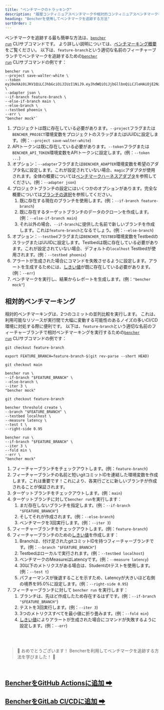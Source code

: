 ```yaml
---
title: "ベンチマークのトラッキング"
description: "履歴コンティニュアスベンチマークや相対的コンティニュアスベンチマークを利用して、コードベンチマーク性能の後退を把握しましょう"
heading: "Bencherを使用してベンチマークを追跡する方法"
sortOrder: 2
---
```


ベンチマークを追跡する最も簡単な方法は、<code><a href="/docs/ja/explanation/bencher-run">bencher run</a></code> CLIサブコマンドです。
より詳しい説明については、[ベンチマーキング概要](/docs/ja/explanation/benchmarking)をご覧ください。
以下は、`feature-branch`という適切な名前のフィーチャーブランチでベンチマークを追跡するための<code><a href="/docs/ja/explanation/bencher-run">bencher run</a></code> CLIサブコマンドの例です：

```
bencher run \
--project save-walter-white \
--token eyJ0eXAiOiJKV1QiLCJhbGciOiJIUzI1NiJ9.eyJhdWQiOiJjbGllbnQiLCJleHAiOjE2NzQwNjA3NTAsImlhdCI6MTY3MTQ2ODc1MCwiaXNzIjoiYmVuY2hlci5kZXYiLCJzdWIiOiJzYXVsQGJldHRlcmNhbGxzYXVsLmNvbSIsIm9yZyI6bnVsbH0.CABcvWlPobAHs7wsdR6wX5p0R2jaCd7RmpsnMp5pwEc \
--adapter json \
--if-branch feature-branch \
--else-if-branch main \
--else-branch \
--testbed phoenix \
--err \
"bencher mock"`
```

1. プロジェクトは既に存在している必要があります。`--project`フラグまたは`BENCHER_PROJECT`環境変数をプロジェクトのスラッグまたはUUIDに設定します。(例：`--project save-walter-white`)
1. APIトークンは既に存在している必要があります。`--token`フラグまたは`BENCHER_API_TOKEN`環境変数をAPIトークンに設定します。(例：`--token ...`)
1. オプション：`--adapter`フラグまたは`BENCHER_ADAPTER`環境変数を希望のアダプタ名に設定します。これが設定されていない場合、`magic`アダプタが使用されます。全体の概要については[ベンチマークハーネスアダプタ](/docs/ja/explanation/adapters)を参照してください。(例：`--adapter json`)
1. プロジェクトブランチの設定にはいくつかのオプションがあります。完全な概要については[ブランチの選択](/docs/ja/explanation/branch-selection)を参照してください。
    1. 既に存在する現在のブランチを使用します。(例：`--if-branch feature-branch`)
    1. 既に存在するターゲットブランチのデータのクローンを作成します。(例：`--else-if-branch main`)
    1. それ以外の場合、`--if-branch`に提供した名前で新しいブランチを作成します。これは`feature-branch`となるでしょう。(例：`--else-branch`)
1. オプション：`--testbed`フラグまたは`BENCHER_TESTBED`環境変数をTestbedのスラッグまたはUUIDに設定します。Testbedは既に存在している必要があります。これが設定されていない場合、デフォルトの`localhost` Testbedが使用されます。(例：`--testbed phoenix`)
1. アラートが生成された場合にコマンドを失敗させるように設定します。アラートを生成するためには、[しきい値](/docs/ja/explanation/thresholds)が既に存在している必要があります。(例：`--err`)
1. ベンチマークを実行し、結果からレポートを生成します。(例：`"bencher mock"`)

## 相対的ベンチマーキング

相対的ベンチマーキングは、2つのコミットの並列比較を実行します。
これは、利用可能なリソースが実行間で大幅に変動する可能性のあるノイズの多いCI/CD環境に対処する際に便利です。
以下は、`feature-branch`という適切な名前のフィーチャーブランチで相対ベンチマーキングを実行するための<code><a href="/docs/ja/explanation/bencher-run">bencher run</a></code> CLIサブコマンドの例です：

```
git checkout feature-branch

export FEATURE_BRANCH=feature-branch-$(git rev-parse --short HEAD)

git checkout main

bencher run \
--if-branch "$FEATURE_BRANCH" \
--else-branch \
--iter 3 \
"bencher mock"

git checkout feature-branch

bencher threshold create \
--branch "$FEATURE_BRANCH" \
--testbed localhost \
--measure latency \
--test t \
--right-side 0.95

bencher run \
--if-branch "$FEATURE_BRANCH" \
--iter 3 \
--fold min \
--err \
"bencher mock"
```

1. フィーチャーブランチをチェックアウトします。(例：`feature-branch`)
1. フィーチャーブランチの名前と短いgitコミットIDを連結した環境変数を作成します。これは重要です！これにより、各実行ごとに新しいブランチが作成されることが保証されます。
1. ターゲットブランチをチェックアウトします。(例：`main`)
1. ターゲットブランチに対して`bencher run`を実行します：
    1. まだ存在しないブランチを指定します。(例：`--if-branch "$FEATURE_BRANCH"`)
    1. そしてそれが作成されます。(例：`--else-branch`)
    1. ベンチマークを3回実行します。(例：`--iter 3`)
1. フィーチャーブランチをチェックアウトします。(例：`feature-branch`)
1. フィーチャーブランチのための[しきい値](/docs/ja/explanation/thresholds)を作成します：
    1. Branchは、付け足されたgitコミットIDを持つフィーチャーブランチです。(例：`--branch "$FEATURE_BRANCH"`)
    1. Testbedはローカルで実行されます。(例：`--testbed localhost`)
    1. ベンチマークのMeasureはLatencyです。(例：`--measure latency`)
    1. 30以下のメトリクスがある場合は、Studentのtテストを使用します。(例：`--test t`)
    1. パフォーマンスが後退することを示すため、Latencyが大きいほど右側の境界を95.0%に設定します。(例：`--right-side 0.95`)
1. フィーチャーブランチに対して `bencher run` を実行します：
    1. ブランチは、先ほど作成したため存在するはずです。(例：`--if-branch "$FEATURE_BRANCH"`)
    1. テストを3回実行します。(例：`--iter 3`)
    1. 3つのメトリクスすべてを最小値に折り畳みます。(例：`--fold min`)
    1. [しきい値](/docs/ja/explanation/thresholds)によりアラートが生成された場合にコマンドが失敗するように設定します。(例：`--err`)

<br/>
<br/>

> 🐰 おめでとうございます！ Bencherを利用してベンチマークを追跡する方法を学びました！ 🎉

<br/>

<h2><a href="/docs/ja/how-to/github-actions">BencherをGitHub Actionsに追加 ➡</a></h2>
<h2><a href="/docs/ja/how-to/gitlab-ci-cd">BencherをGitLab CI/CDに追加 ➡</a></h2>
